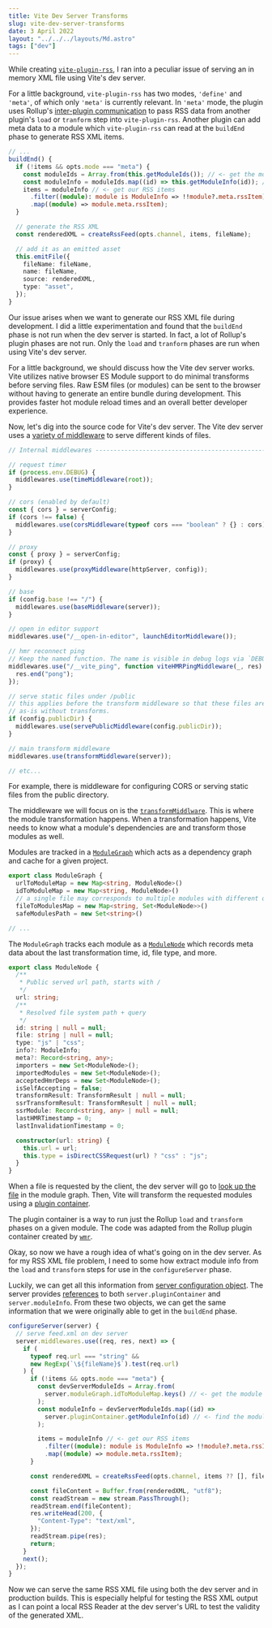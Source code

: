 ```yaml
---
title: Vite Dev Server Transforms
slug: vite-dev-server-transforms
date: 3 April 2022
layout: "../../../layouts/Md.astro"
tags: ["dev"]
---
```


While creating [`vite-plugin-rss`](https://github.com/ec965/vite-plugin-rss), I
ran into a peculiar issue of serving an in memory XML file using Vite's dev
server.

For a little background, `vite-plugin-rss` has two modes, `'define'` and
`'meta'`, of which only `'meta'` is currently relevant. In `'meta'` mode, the
plugin uses Rollup's
[inter-plugin communication](https://rollupjs.org/guide/en/#inter-plugin-communication)
to pass RSS data from another plugin's `load` or `tranform` step into
`vite-plugin-rss`. Another plugin can add meta data to a module which
`vite-plugin-rss` can read at the `buildEnd` phase to generate RSS XML items.

```typescript
// ...
buildEnd() {
  if (!items && opts.mode === "meta") {
    const moduleIds = Array.from(this.getModuleIds()); // <- get the module ids
    const moduleInfo = moduleIds.map((id) => this.getModuleInfo(id)); // <- find the module info from the ids
    items = moduleInfo // <- get our RSS items
      .filter((module): module is ModuleInfo => !!module?.meta.rssItem)
      .map((module) => module.meta.rssItem);
  }

  // generate the RSS XML
  const renderedXML = createRssFeed(opts.channel, items, fileName);

  // add it as an emitted asset
  this.emitFile({
    fileName: fileName,
    name: fileName,
    source: renderedXML,
    type: "asset",
  });
}
```

Our issue arises when we want to generate our RSS XML file during development. I
did a little experimentation and found that the `buildEnd` phase is not run when
the dev server is started. In fact, a lot of Rollup's plugin phases are not run.
Only the `load` and `tranform` phases are run when using Vite's dev server.

For a little background, we should discuss how the Vite dev server works. Vite
utilizes native browser ES Module support to do minimal transforms before
serving files. Raw ESM files (or modules) can be sent to the browser without
having to generate an entire bundle during development. This provides faster hot
module reload times and an overall better developer experience.

Now, let's dig into the source code for Vite's dev server. The Vite dev server
uses a
[variety of middleware](https://github.com/vitejs/vite/blob/212d4548eeb366289c6c6fa6f86f94b261ed81f4/packages/vite/src/node/server/index.ts)
to serve different kinds of files.

```typescript
// Internal middlewares ------------------------------------------------------

// request timer
if (process.env.DEBUG) {
  middlewares.use(timeMiddleware(root));
}

// cors (enabled by default)
const { cors } = serverConfig;
if (cors !== false) {
  middlewares.use(corsMiddleware(typeof cors === "boolean" ? {} : cors));
}

// proxy
const { proxy } = serverConfig;
if (proxy) {
  middlewares.use(proxyMiddleware(httpServer, config));
}

// base
if (config.base !== "/") {
  middlewares.use(baseMiddleware(server));
}

// open in editor support
middlewares.use("/__open-in-editor", launchEditorMiddleware());

// hmr reconnect ping
// Keep the named function. The name is visible in debug logs via `DEBUG=connect:dispatcher ...`
middlewares.use("/__vite_ping", function viteHMRPingMiddleware(_, res) {
  res.end("pong");
});

// serve static files under /public
// this applies before the transform middleware so that these files are served
// as-is without transforms.
if (config.publicDir) {
  middlewares.use(servePublicMiddleware(config.publicDir));
}

// main transform middleware
middlewares.use(transformMiddleware(server));

// etc...
```

For example, there is middleware for configuring CORS or serving static files
from the public directory.

The middleware we will focus on is the
[`transformMiddlware`](https://github.com/vitejs/vite/blob/212d4548eeb366289c6c6fa6f86f94b261ed81f4/packages/vite/src/node/server/transformRequest.ts).
This is where the module transformation happens. When a transformation happens,
Vite needs to know what a module's dependencies are and transform those modules
as well.

Modules are tracked in a
[`ModuleGraph`](https://github.com/vitejs/vite/blob/212d4548eeb366289c6c6fa6f86f94b261ed81f4/packages/vite/src/node/server/moduleGraph.ts#L58-L228)
which acts as a dependency graph and cache for a given project.

```typescript
export class ModuleGraph {
  urlToModuleMap = new Map<string, ModuleNode>()
  idToModuleMap = new Map<string, ModuleNode>()
  // a single file may corresponds to multiple modules with different queries
  fileToModulesMap = new Map<string, Set<ModuleNode>>()
  safeModulesPath = new Set<string>()

// ...
```

The `ModuleGraph` tracks each module as a
[`ModuleNode`](https://github.com/vitejs/vite/blob/212d4548eeb366289c6c6fa6f86f94b261ed81f4/packages/vite/src/node/server/moduleGraph.ts#L14-L41)
which records meta data about the last transformation time, id, file type, and
more.

```typescript
export class ModuleNode {
  /**
   * Public served url path, starts with /
   */
  url: string;
  /**
   * Resolved file system path + query
   */
  id: string | null = null;
  file: string | null = null;
  type: "js" | "css";
  info?: ModuleInfo;
  meta?: Record<string, any>;
  importers = new Set<ModuleNode>();
  importedModules = new Set<ModuleNode>();
  acceptedHmrDeps = new Set<ModuleNode>();
  isSelfAccepting = false;
  transformResult: TransformResult | null = null;
  ssrTransformResult: TransformResult | null = null;
  ssrModule: Record<string, any> | null = null;
  lastHMRTimestamp = 0;
  lastInvalidationTimestamp = 0;

  constructor(url: string) {
    this.url = url;
    this.type = isDirectCSSRequest(url) ? "css" : "js";
  }
}
```

When a file is requested by the client, the dev server will go to
[look up the file](https://github.com/vitejs/vite/blob/212d4548eeb366289c6c6fa6f86f94b261ed81f4/packages/vite/src/node/server/transformRequest.ts#L70-L91)
in the module graph. Then, Vite will transform the requested modules using a
[plugin container](https://github.com/vitejs/vite/blob/212d4548eeb366289c6c6fa6f86f94b261ed81f4/packages/vite/src/node/server/pluginContainer.ts).

The plugin container is a way to run just the Rollup `load` and `transform`
phases on a given module. The code was adapted from the Rollup plugin container
created by
[`wmr`](https://github.com/preactjs/wmr/blob/main/packages/wmr/src/lib/rollup-plugin-container.js/).

Okay, so now we have a rough idea of what's going on in the dev server. As for
my RSS XML file problem, I need to some how extract module info from the `load`
and `transform` steps for use in the `configureServer` phase.

Luckily, we can get all this information from
[server configuration object](https://github.com/vitejs/vite/blob/212d4548eeb366289c6c6fa6f86f94b261ed81f4/packages/vite/src/node/server/index.ts#L145-L297).
The server provides
[references](https://github.com/vitejs/vite/blob/212d4548eeb366289c6c6fa6f86f94b261ed81f4/packages/vite/src/node/server/index.ts#L180-L185)
to both `server.pluginContainer` and `server.moduleInfo`. From these two
objects, we can get the same information that we were originally able to get in
the `buildEnd` phase.

```typescript
configureServer(server) {
  // serve feed.xml on dev server
  server.middlewares.use((req, res, next) => {
    if (
      typeof req.url === "string" &&
      new RegExp(`\${fileName}$`).test(req.url)
    ) {
      if (!items && opts.mode === "meta") {
        const devServerModuleIds = Array.from(
          server.moduleGraph.idToModuleMap.keys() // <- get the module ids
        );
        const moduleInfo = devServerModuleIds.map((id) =>
          server.pluginContainer.getModuleInfo(id) // <- find the module info from the ids
        );

        items = moduleInfo // <- get our RSS items
          .filter((module): module is ModuleInfo => !!module?.meta.rssItem)
          .map((module) => module.meta.rssItem);
      }

      const renderedXML = createRssFeed(opts.channel, items ?? [], fileName);

      const fileContent = Buffer.from(renderedXML, "utf8");
      const readStream = new stream.PassThrough();
      readStream.end(fileContent);
      res.writeHead(200, {
        "Content-Type": "text/xml",
      });
      readStream.pipe(res);
      return;
    }
    next();
  });
}
```

Now we can serve the same RSS XML file using both the dev server and in
production builds. This is especially helpful for testing the RSS XML output as
I can point a local RSS Reader at the dev server's URL to test the validity of
the generated XML.
